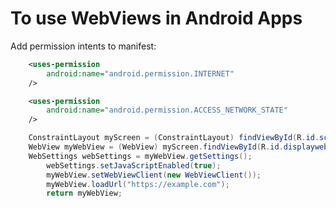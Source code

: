 # To use WebViews in Android Apps

Add permission intents to manifest:
```xml filename="AndroidManifest.xml" copy
    <uses-permission
        android:name="android.permission.INTERNET"
    />

    <uses-permission
        android:name="android.permission.ACCESS_NETWORK_STATE"
    />
```

```java copy
    ConstraintLayout myScreen = (ConstraintLayout) findViewById(R.id.screen);
    WebView myWebView = (WebView) myScreen.findViewById(R.id.displayweb);
    WebSettings webSettings = myWebView.getSettings();
        webSettings.setJavaScriptEnabled(true);
        myWebView.setWebViewClient(new WebViewClient());
        myWebView.loadUrl("https://example.com");
        return myWebView;
```